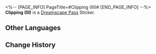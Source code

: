 <%-- [PAGE_INFO]
PageTitle=#Clipping (III)#
[END_PAGE_INFO] --%>
{{Stub|Location information}}
{{Item Infobox
|id          = 223182
|image       = Dreamscape Pass Sticker Text.png
|type        = Dreamscape Pass Sticker
|type2       = City That Never Sleeps Stickers
|invCategory = 
|rarity      = 4
|effect      = Digital stickers that can be used to decorate the pages of the Dreamtour Handbook. They come in many different styles.
|description = 
|source1     = [[Speak with the enthusiastic reporter before the Golden Central Station]]
}}
{{Description|Dreamchasers spend 9,450 credits per meal on average. That doesn't seem much, right? But reconsider this fact: Dreamchasers dine 2.3 times per system hour on average.}}
'''Clipping (III)''' is a [[Dreamscape Pass]] Sticker.

==Other Languages==
{{Other Languages
|en   = Clipping (III)
|zhs  = 简报•其三
|zht  = 簡報•其三
|ja   = 速報・3
|ko   = 토막 뉴스•3
|es   = Informe III
|fr   = Nouvelles (III)
|ru   = Брифинг III
|th   = รายงานโดยย่อ 3
|vi   = Tin Vắn (3)
|de   = Kurzbericht (III)
|id   = Laporan Singkat 3
|pt   = Recorte (III)
}}

==Change History==
{{Change History|2.0}}
